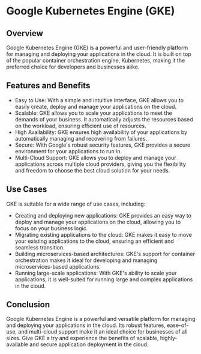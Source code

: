

# Google Kubernetes Engine (GKE)

## Overview

Google Kubernetes Engine (GKE) is a powerful and user-friendly platform for managing and deploying your applications in the cloud. It is built on top of the popular container orchestration engine, Kubernetes, making it the preferred choice for developers and businesses alike.

## Features and Benefits

- Easy to Use: With a simple and intuitive interface, GKE allows you to easily create, deploy and manage your applications on the cloud.
- Scalable: GKE allows you to scale your applications to meet the demands of your business. It automatically adjusts the resources based on the workload, ensuring efficient use of resources.
- High Availability: GKE ensures high availability of your applications by automatically managing and recovering from failures.
- Secure: With Google's robust security features, GKE provides a secure environment for your applications to run in.
- Multi-Cloud Support: GKE allows you to deploy and manage your applications across multiple cloud providers, giving you the flexibility and freedom to choose the best cloud solution for your needs.

## Use Cases

GKE is suitable for a wide range of use cases, including:

- Creating and deploying new applications: GKE provides an easy way to deploy and manage your applications on the cloud, allowing you to focus on your business logic.
- Migrating existing applications to the cloud: GKE makes it easy to move your existing applications to the cloud, ensuring an efficient and seamless transition.
- Building microservices-based architectures: GKE's support for container orchestration makes it ideal for developing and managing microservices-based applications.
- Running large-scale applications: With GKE's ability to scale your applications, it is well-suited for running large and complex applications in the cloud.

## Conclusion

Google Kubernetes Engine is a powerful and versatile platform for managing and deploying your applications in the cloud. Its robust features, ease-of-use, and multi-cloud support make it an ideal choice for businesses of all sizes. Give GKE a try and experience the benefits of scalable, highly-available and secure application deployment in the cloud.